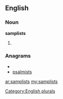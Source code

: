 ==English==

===Noun===
'''samplists'''

# {{plural of|[[samplist]]}}

===Anagrams===
* {{alphagram|ailmpssst}}
* [[psalmists#English|psalmists]]

[[Category:English plurals]]

[[ar:samplists]]
[[my:samplists]]